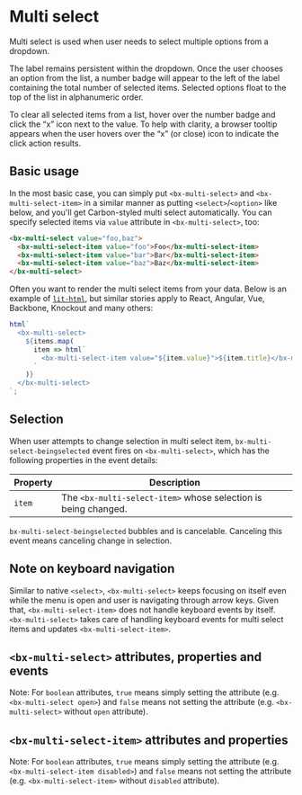 
# Multi select

Multi select is used when user needs to select multiple options from a dropdown.

The label remains persistent within the dropdown. Once the user chooses an option from the list, a number badge will appear to the left of the label containing the total number of selected items. Selected options float to the top of the list in alphanumeric order.

To clear all selected items from a list, hover over the number badge and click the “x” icon next to the value. To help with clarity, a browser tooltip appears when the user hovers over the “x” (or close) icon to indicate the click action results.

<Preview withToolbar>
  <Story id="components-multi-select--default-story" height="240px" />
</Preview>

## Basic usage

In the most basic case, you can simply put `<bx-multi-select>` and `<bx-multi-select-item>` in a similar manner as putting `<select>`/`<option>` like below, and you'll get Carbon-styled multi select automatically. You can specify selected items via `value` attribute in `<bx-multi-select>`, too:

```html
<bx-multi-select value="foo,baz">
  <bx-multi-select-item value="foo">Foo</bx-multi-select-item>
  <bx-multi-select-item value="bar">Bar</bx-multi-select-item>
  <bx-multi-select-item value="baz">Baz</bx-multi-select-item>
</bx-multi-select>
```

Often you want to render the multi select items from your data. Below is an example of [`lit-html`](https://lit-html.polymer-project.org), but similar stories apply to React, Angular, Vue, Backbone, Knockout and many others:

```javascript
html`
  <bx-multi-select>
    ${items.map(
      item => html`
        <bx-multi-select-item value="${item.value}">${item.title}</bx-multi-select-item>
      `
    )}
  </bx-multi-select>
`;
```

## Selection

When user attempts to change selection in multi select item, `bx-multi-select-beingselected` event fires on `<bx-multi-select>`, which has the following properties in the event details:

| Property | Description                                                    |
| -------- | -------------------------------------------------------------- |
| `item`   | The `<bx-multi-select-item>` whose selection is being changed. |

`bx-multi-select-beingselected` bubbles and is cancelable. Canceling this event means canceling change in selection.

## Note on keyboard navigation

Similar to native `<select>`, `<bx-multi-select>` keeps focusing on itself even while the menu is open and user is navigating through arrow keys. Given that, `<bx-multi-select-item>` does not handle keyboard events by itself. `<bx-multi-select>` takes care of handling keyboard events for multi select items and updates `<bx-multi-select-item>`.

## `<bx-multi-select>` attributes, properties and events

Note: For `boolean` attributes, `true` means simply setting the attribute (e.g. `<bx-multi-select open>`) and `false` means not setting the attribute (e.g. `<bx-multi-select>` without `open` attribute).

<Props of="bx-multi-select" />

## `<bx-multi-select-item>` attributes and properties

Note: For `boolean` attributes, `true` means simply setting the attribute (e.g. `<bx-multi-select-item disabled>`) and `false` means not setting the attribute (e.g. `<bx-multi-select-item>` without `disabled` attribute).

<Props of="bx-multi-select-item" />
